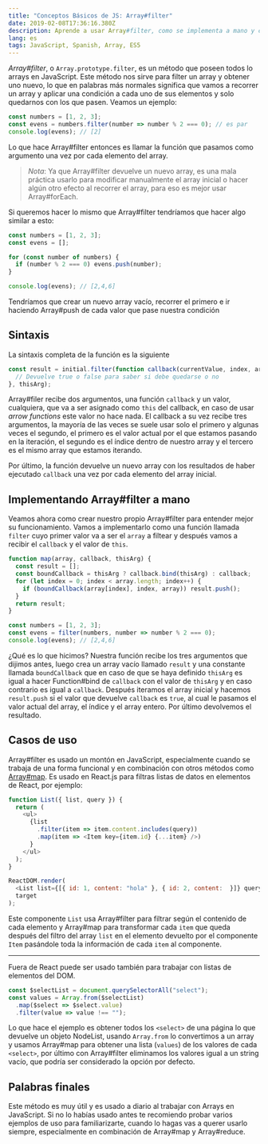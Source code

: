 ```yaml
---
title: "Conceptos Básicos de JS: Array#filter"
date: 2019-02-08T17:36:16.380Z
description: Aprende a usar Array#filter, como se implementa a mano y casos de uso prácticos de este método de los array en JavaScript.
lang: es
tags: JavaScript, Spanish, Array, ES5
---
```


_Array#filter_, o `Array.prototype.filter`, es un método que poseen todos lo arrays en JavaScript. Este método nos sirve para filter un array y obtener uno nuevo, lo que en palabras más normales significa que vamos a recorrer un array y aplicar una condición a cada uno de sus elementos y solo quedarnos con los que pasen. Veamos un ejemplo:

```js
const numbers = [1, 2, 3];
const evens = numbers.filter(number => number % 2 === 0); // es par
console.log(evens); // [2]
```

Lo que hace Array#filter entonces es llamar la función que pasamos como argumento una vez por cada elemento del array.

> _Nota_: Ya que Array#filter devuelve un nuevo array, es una mala práctica usarlo para modificar manualmente el array inicial o hacer algún otro efecto al recorrer el array, para eso es mejor usar Array#forEach.

Si queremos hacer lo mismo que Array#filter tendríamos que hacer algo similar a esto:

```js
const numbers = [1, 2, 3];
const evens = [];

for (const number of numbers) {
  if (number % 2 === 0) evens.push(number);
}

console.log(evens); // [2,4,6]
```

Tendríamos que crear un nuevo array vacío, recorrer el primero e ir haciendo Array#push de cada valor que pase nuestra condición

## Sintaxis

La sintaxis completa de la función es la siguiente

```js
const result = initial.filter(function callback(currentValue, index, array) {
  // Devuelve true o false para saber si debe quedarse o no
}, thisArg);
```

Array#filer recibe dos argumentos, una función `callback` y un valor, cualquiera, que va a ser asignado como `this` del callback, en caso de usar _arrow functions_ este valor no hace nada. El callback a su vez recibe tres argumentos, la mayoría de las veces se suele usar solo el primero y algunas veces el segundo, el primero es el valor actual por el que estamos pasando en la iteración, el segundo es el índice dentro de nuestro array y el tercero es el mismo array que estamos iterando.

Por último, la función devuelve un nuevo array con los resultados de haber ejecutado `callback` una vez por cada elemento del array inicial.

## Implementando Array#filter a mano

Veamos ahora como crear nuestro propio Array#filter para entender mejor su funcionamiento. Vamos a implementarlo como una función llamada `filter` cuyo primer valor va a ser el `array` a filtear y después vamos a recibir el `callback` y el valor de `this`.

```js
function map(array, callback, thisArg) {
  const result = [];
  const boundCallback = thisArg ? callback.bind(thisArg) : callback;
  for (let index = 0; index < array.length; index++) {
    if (boundCallback(array[index], index, array)) result.push();
  }
  return result;
}

const numbers = [1, 2, 3];
const evens = filter(numbers, number => number % 2 === 0);
console.log(evens); // [2,4,6]
```

¿Qué es lo que hicimos? Nuestra función recibe los tres argumentos que dijimos antes, luego crea un array vacío llamado `result` y una constante llamada `boundCallback` que en caso de que se haya definido `thisArg` es igual a hacer Function#bind de `callback` con el valor de `thisArg` y en caso contrario es igual a `callback`. Después iteramos el array inicial y hacemos `result.push` si el valor que devuelve `callback` es `true`, al cual le pasamos el valor actual del array, el índice y el array entero. Por último devolvemos el resultado.

## Casos de uso

Array#filter es usado un montón en JavaScript, especialmente cuando se trabaja de una forma funcional y en combinación con otros métodos como [Array#map](/articles/js-basics/array-prototype-filter). Es usado en React.js para filtras listas de datos en elementos de React, por ejemplo:

```js
function List({ list, query }) {
  return (
    <ul>
      {list
        .filter(item => item.content.includes(query))
        .map(item => <Item key={item.id} {...item} />)
      }
    </ul>
  );
}

ReactDOM.render(
  <List list={[{ id: 1, content: "hola" }, { id: 2, content:  }]} query="hola" />,
  target
);
```

Este componente `List` usa Array#filter para filtrar según el contenido de cada elemento y Array#map para transformar cada `item` que queda después del filtro del array `list` en el elemento devuelto por el componente `Item` pasándole toda la información de cada `item` al componente.

---

Fuera de React puede ser usado también para trabajar con listas de elementos del DOM.

```js
const $selectList = document.querySelectorAll("select");
const values = Array.from($selectList)
  .map($select => $select.value)
  .filter(value => value !== "");
```

Lo que hace el ejemplo es obtener todos los `<select>` de una página lo que devuelve un objeto NodeList, usando `Array.from` lo convertimos a un array y usamos Array#map para obtener una lista (`values`) de los valores de cada `<select>`, por último con Array#filter eliminamos los valores igual a un string vacío, que podría ser considerado la opción por defecto.

## Palabras finales

Este método es muy útil y es usado a diario al trabajar con Arrays en JavaScript. Si no lo habías usado antes te recomiendo probar varios ejemplos de uso para familiarizarte, cuando lo hagas vas a querer usarlo siempre, especialmente en combinación de Array#map y Array#reduce.
